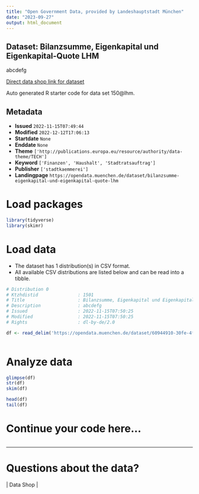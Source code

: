 ```yaml
---
title: "Open Government Data, provided by Landeshauptstadt München"
date: "2023-09-27"
output: html_document
---
```


## Dataset: Bilanzsumme, Eigenkapital und Eigenkapital-Quote LHM

abcdefg

[Direct data shop link for dataset](https://opendata.muenchen.de/dataset/bilanzsumme-eigenkapital-und-eigenkapital-quote-lhm)

Auto generated R starter code for data set 150@lhm.

## Metadata

- **Issued** `2022-11-15T07:49:44`
- **Modified** `2022-12-12T17:06:13`
- **Startdate** `None`
- **Enddate** `None`
- **Theme** `['http://publications.europa.eu/resource/authority/data-theme/TECH']`
- **Keyword** `['Finanzen', 'Haushalt', 'Stadtratsauftrag']`
- **Publisher** `['stadtkaemmerei']`
- **Landingpage** `https://opendata.muenchen.de/dataset/bilanzsumme-eigenkapital-und-eigenkapital-quote-lhm`


# Load packages

```r

library(tidyverse)
library(skimr)

```

# Load data

-   The dataset has 1 distribution(s) in CSV format.
-   All available CSV distributions are listed below and can be read into a tibble.

```r

# Distribution 0
# Ktzhdistid               : 1501
# Title                    : Bilanzsumme, Eigenkapital und Eigenkapital-Quote LHM 
# Description              : abcdefg
# Issued                   : 2022-11-15T07:50:25
# Modified                 : 2022-11-15T07:50:25
# Rights                   : dl-by-de/2.0

df <- read_delim('https://opendata.muenchen.de/dataset/60944910-30fe-4f26-9be2-17f692579d4c/resource/09e17132-2a74-4f83-bcce-cee366fd3328/download/open_data_bilanzsumme_ek_2021_stand-25.10.2022.csv')



```

# Analyze data

```r

glimpse(df)
str(df)
skim(df)

head(df)
tail(df)

```

# Continue your code here...

```r

```

------------------------------------------------------------------------

# Questions about the data?

 | Data Shop | 
